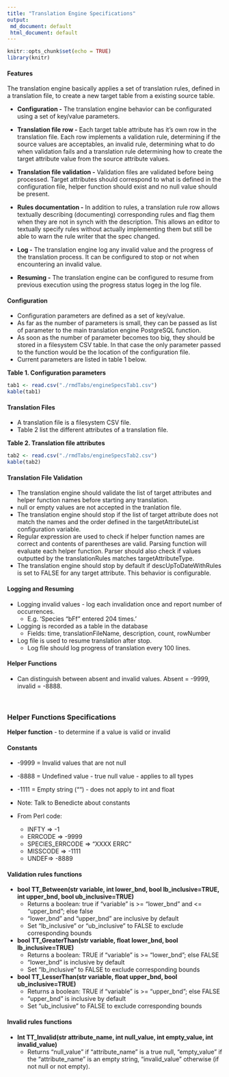 ---
title: "Translation Engine Specifications"
output:
 md_document: default
 html_document: default
---

```{r setup, include=FALSE}
knitr::opts_chunk$set(echo = TRUE)
library(knitr)
```

#### Features

The translation engine basically applies a set of translation rules, defined in a translation file, to create a new target table from a existing source table. 

- **Configuration -** The translation engine behavior can be configurated using a set of key/value parameters.

- **Translation file row -** Each target table attribute has it's own row in the translation file. Each row implements a validation rule, determining if the source values are acceptables, an invalid rule, determining what to do when validation fails and a translation rule determining how to create the target attribute value from the source attribute values.

- **Translation file validation -** Validation files are validated before being processed. Target attributes should correspond to what is defined in the configuration file, helper function should exist and no null value should be present.

- **Rules documentation -** In addition to rules, a translation rule row allows textually describing (documenting) corresponding rules and flag them when they are not in synch with the description. This allows an editor to textually specify rules without actually implementing them but still be able to warn the rule writer that the spec changed.

- **Log -** The translation engine log any invalid value and the progress of the translation process. It can be configured to stop or not when encountering an invalid value.

- **Resuming -** The translation engine can be configured to resume from previous execution using the progress status logeg in the log file.

#### Configuration
- Configuration parameters are defined as a set of key/value.
- As far as the number of parameters is small, they can be passed as list of parameter to the main translation engine PostgreSQL function.
- As soon as the number of parameter becomes too big, they should be stored in a filesystem CSV table. In that case the only parameter passed to the function would be the location of the configuration file.
- Current parameters are listed in table 1 below.

**Table 1. Configuration parameters**
```{r echo = FALSE}
tab1 <- read.csv("./rmdTabs/engineSpecsTab1.csv")
kable(tab1)
```

#### Translation Files
- A translation file is a filesystem CSV file.
- Table 2 list the different attributes of a translation file.


**Table 2. Translation file attributes**
```{r echo = FALSE}
tab2 <- read.csv("./rmdTabs/engineSpecsTab2.csv")
kable(tab2)
```


#### Translation File Validation
- The translation engine should validate the list of target attributes and helper function names before starting any translation.
- null or empty values are not accepted in the tranlation file.
- The translation engine should stop if the list of target attribute does not match the names and the order defined in the targetAttributeList configuration variable.
- Regular expression are used to check if helper function names are correct and contents of parentheses are valid. Parsing function will evaluate each helper function. Parser should also check if values outputted by the translationRules matches targetAttributeType.
- The translation engine should stop by default if descUpToDateWithRules is set to FALSE for any target attribute. This behavior is configurable.

#### Logging and Resuming
- Logging invalid values - log each invalidation once and report number of occurrences.
    - E.g. 'Species "bFf" entered 204 times.'
- Logging is recorded as a table in the database
    - Fields: time, translationFileName, description, count, rowNumber
- Log file is used to resume translation after stop.
    - Log file should log progress of translation every 100 lines.

#### Helper Functions
- Can distinguish between absent and invalid values. Absent = -9999, invalid = -8888.
 



\  


### Helper Functions Specifications
**Helper function** - to determine if a value is valid or invalid

#### Constants
- -9999 = Invalid values that are not null
- -8888 = Undefined value - true null value - applies to all types
- -1111 = Empty string ("") - does not apply to int and float

- Note: Talk to Benedicte about constants

- From Perl code:
    - INFTY => -1
    - ERRCODE => -9999
    - SPECIES_ERRCODE => "XXXX ERRC"
    - MISSCODE => -1111
    - UNDEF=> -8889

#### Validation rules functions

- **bool TT_Between(str variable, int lower_bnd, bool lb_inclusive=TRUE, int upper_bnd, bool ub_inclusive=TRUE)**
    - Returns a boolean: true if "variable" is >= "lower_bnd" and <= "upper_bnd"; else false
    - "lower_bnd" and "upper_bnd" are inclusive by default
    - Set "lb_inclusive" or "ub_inclusive" to FALSE to exclude corresponding bounds

- **bool TT_GreaterThan(str variable, float lower_bnd, bool lb_inclusive=TRUE)**
    - Returns a boolean: TRUE if "variable" is >= "lower_bnd"; else FALSE
    - "lower_bnd" is inclusive by default
    - Set "lb_inclusive" to FALSE to exclude corresponding bounds

- **bool TT_LesserThan(str variable, float upper_bnd, bool ub_inclusive=TRUE)**
    - Returns a boolean: TRUE if "variable" is >= "upper_bnd"; else FALSE
    - "upper_bnd" is inclusive by default
    - Set "ub_inclusive" to FALSE to exclude corresponding bounds

#### Invalid rules functions

- **Int TT_Invalid(str attribute_name, int null_value, int empty_value, int invalid_value)**
    - Returns "null_value" if "attribute_name" is a true null, "empty_value" if the "attribute_name" is an empty string,  "invalid_value" otherwise (if not null or not empty).
